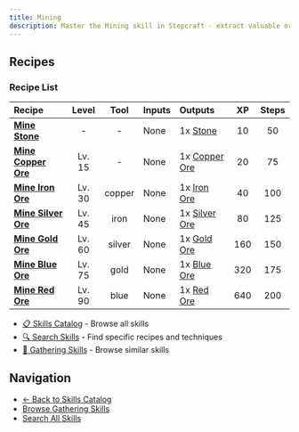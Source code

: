 ```yaml
---
title: Mining
description: Master the Mining skill in Stepcraft - extract valuable ores and gems from the earth using pickaxes
---
```


## Recipes

### Recipe List

| Recipe | Level | Tool | Inputs | Outputs | XP | Steps |
|:-------|:-----:|:----:|:-------|:--------|:--:|:-----:|
| <a id="stone"></a>**[Mine Stone](/docs/resources/individual/stone)** | - | - | None | 1x [Stone](/docs/resources/individual/stone) | 10 | 50 |
| <a id="copper_ore"></a>**[Mine Copper Ore](/docs/resources/individual/copper_ore)** | Lv. 15 | - | None | 1x [Copper Ore](/docs/resources/individual/copper_ore) | 20 | 75 |
| <a id="iron_ore"></a>**[Mine Iron Ore](/docs/resources/individual/iron_ore)** | Lv. 30 | copper | None | 1x [Iron Ore](/docs/resources/individual/iron_ore) | 40 | 100 |
| <a id="silver_ore"></a>**[Mine Silver Ore](/docs/resources/individual/silver_ore)** | Lv. 45 | iron | None | 1x [Silver Ore](/docs/resources/individual/silver_ore) | 80 | 125 |
| <a id="gold_ore"></a>**[Mine Gold Ore](/docs/resources/individual/gold_ore)** | Lv. 60 | silver | None | 1x [Gold Ore](/docs/resources/individual/gold_ore) | 160 | 150 |
| <a id="blue_ore"></a>**[Mine Blue Ore](/docs/resources/individual/blue_ore)** | Lv. 75 | gold | None | 1x [Blue Ore](/docs/resources/individual/blue_ore) | 320 | 175 |
| <a id="red_ore"></a>**[Mine Red Ore](/docs/resources/individual/red_ore)** | Lv. 90 | blue | None | 1x [Red Ore](/docs/resources/individual/red_ore) | 640 | 200 |## Related Content

- [📋 Skills Catalog](/docs/skills) - Browse all skills
- [🔍 Search Skills](/search) - Find specific recipes and techniques
- [📝 Gathering Skills](/docs/skills#gathering) - Browse similar skills

## Navigation

- [← Back to Skills Catalog](/docs/skills)
- [Browse Gathering Skills](/docs/skills#gathering)
- [Search All Skills](/search)
